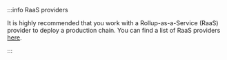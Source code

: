 :::info RaaS providers

It is highly recommended that you work with a Rollup-as-a-Service (RaaS) provider to deploy a production chain. You can find a list of RaaS providers [here](/launch-arbitrum-chain/06-third-party-integrations/02-third-party-providers.md#rollup-as-a-service-raas-providers).

:::
